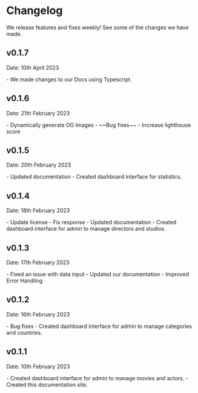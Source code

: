 # Changelog

We release features and fixes weekly! See some of the changes we have made.

## v0.1.7
<p className="mt-2 text-[15px] italic text-neutral-600 dark:text-neutral-300">Date: 10th April 2023</p>
- We made changes to our Docs using Typescript.

## v0.1.6
<p className="mt-2 text-[15px] italic text-neutral-600 dark:text-neutral-300">Date: 21th February 2023</p>
- Dynamically generate OG Images
- ~~Bug fixes~~
- Increase lighthouse score

## v0.1.5
<p className="mt-2 text-[15px] italic text-neutral-600 dark:text-neutral-300">Date: 20th February 2023</p>
- Updated documentation
- Created dashboard interface for statistics.

## v0.1.4
<p className="mt-2 text-[15px] italic text-neutral-600 dark:text-neutral-300">Date: 18th February 2023</p>
- Update license
- Fix response
- Updated documentation
- Created dashboard interface for admin to manage directors and studios.

## v0.1.3
<p className="mt-2 text-[15px] italic text-neutral-600 dark:text-neutral-300">Date: 17th February 2023</p>
- Fixed an issue with data input
- Updated our documentation
- Improved Error Handling

## v0.1.2
<p className="mt-2 text-[15px] italic text-neutral-600 dark:text-neutral-300">Date: 16th February 2023</p>
- Bug fixes
- Created dashboard interface for admin to manage categories and countries.

## v0.1.1
<p className="mt-2 text-[15px] italic text-neutral-600 dark:text-neutral-300">Date: 10th February 2023</p>
- Created dashboard interface for admin to manage movies and actors.
- Created this documentation site.